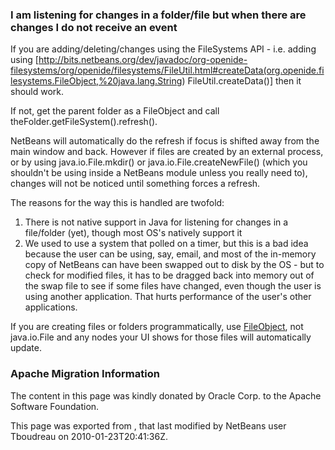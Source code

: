 <!--

    Licensed to the Apache Software Foundation (ASF) under one
    or more contributor license agreements.  See the NOTICE file
    distributed with this work for additional information
    regarding copyright ownership.  The ASF licenses this file
    to you under the Apache License, Version 2.0 (the
    "License"); you may not use this file except in compliance
    with the License.  You may obtain a copy of the License at

      http://www.apache.org/licenses/LICENSE-2.0

    Unless required by applicable law or agreed to in writing,
    software distributed under the License is distributed on an
    "AS IS" BASIS, WITHOUT WARRANTIES OR CONDITIONS OF ANY
    KIND, either express or implied.  See the License for the
    specific language governing permissions and limitations
    under the License.

-->

===I am listening for changes in a folder/file but when there are changes I do not receive an event===

If you are adding/deleting/changes using the FileSystems API - i.e. adding using [http://bits.netbeans.org/dev/javadoc/org-openide-filesystems/org/openide/filesystems/FileUtil.html#createData(org.openide.filesystems.FileObject,%20java.lang.String) FileUtil.createData()] then it should work.

If not, get the parent folder as a FileObject and call theFolder.getFileSystem().refresh().

NetBeans will automatically do the refresh if focus is shifted away from the main window and back.  However if files are created by an external process, or by using java.io.File.mkdir() or java.io.File.createNewFile() (which you shouldn't be using inside a NetBeans module unless you really need to), changes will not be noticed until something forces a refresh.

The reasons for the way this is handled are twofold:
# There is not native support in Java for listening for changes in a file/folder (yet), though most OS's natively support it
# We used to use a system that polled on a timer, but this is a bad idea because the user can be using, say, email, and most of the in-memory copy of NetBeans can have been swapped out to disk by the OS - but to check for modified files, it has to be dragged back into memory out of the swap file to see if some files have changed, even though the user is using another application.  That hurts performance of the user's other applications.

If you are creating files or folders programmatically, use [http://bits.netbeans.org/dev/javadoc/index.html FileObject], not java.io.File and any nodes your UI shows for those files will automatically update.

===Apache Migration Information===

The content in this page was kindly donated by Oracle Corp. to the
Apache Software Foundation.

This page was exported from , 
that last modified by NetBeans user Tboudreau 
on 2010-01-23T20:41:36Z.

